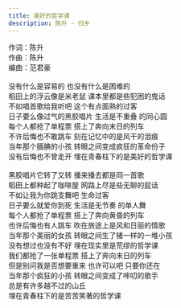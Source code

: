 ```yaml
---
title: 美好的哲学课
description: 陈升 - 归乡
---
```


作词：陈升<br />作曲：陈升<br />编曲：范君豪<br /><br />没有什么是容易的 也没有什么是困难的<br />稻田上的浮云像是米老鼠 课本里都是些犯困的鬼话<br />不如唱首歌给我听吧 这个有点面熟的过客<br />日子要么像过气的黑胶唱片 生活是不重叠 的同心圆<br />每个人都抢了单程票 搭上了奔向末日的列车<br />不许后悔也不敢跳车 刻在记忆中的是风干的泪痕<br />当年那个腼腆的小孩 转眼之间变成疯狂的革命份子<br />没有后悔也不曾走开 埋在青春柱下的是美好的哲学课<br /><br />黑胶唱片它转了又转 播来播去都是同一首歌<br />稻田上都种起了咖啡屋 网路上尽是些无聊的屁话<br />不如让我为你跳支舞吧 生命过客<br />日子要么就爱你到死 生活是无节奏 的单人舞<br />每个人都抢了单程票 搭上了奔向黄昏的列车<br />也许后悔也有人跳车 吹在旅途上是风和日丽的情歌<br />当年那个美丽的女孩 转眼之间生了猪一样的一堆小孩<br />没有想过也没有不好 埋在现实里是荒缪的哲学课<br />我们都抢了一张单程票 搭上了奔向末日的列车<br />但是别问我是否想要重来 也许可以吧 只要你还在<br />当年那个疯狂的小孩 转眼之间变成了哰叨的歌手<br />总是有许多越不过的山丘<br />埋在青春柱下的是苦苦笑著的哲学课